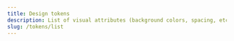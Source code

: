 ```yaml
---
title: Design tokens
description: List of visual attributes (background colors, spacing, etc.) that our design language is based on.
slug: /tokens/list
---
```



<ComponentHeader
  name="Design Tokens"
  categoryRoute={SidebarCategoryRoutes.TOKENS}
  description="All tokens that are available in the Paste token system."
/>

<Box
  as="hr"
  borderWidth="borderWidth0"
  borderColor="colorBorderWeak"
  borderStyle="solid"
  borderBottomWidth="borderWidth10"
  marginTop="space100"
/>

<TokensList />
